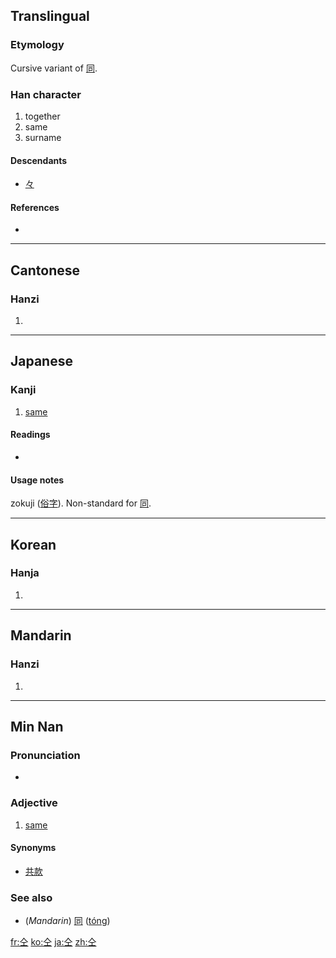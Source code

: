 {{also|同}}
==Translingual==
===Etymology===
Cursive variant of [[同]].

===Han character===
{{Han char|rn=9|rad=人|as=03|sn=5|four=8010<sub>1</sub>|canj=人一 (OM), X人一 (XOM)}}

# together
# same
# surname

====Descendants====
* [[々]]

====References====
* {{Han ref|kx=0093.030|dkj=00378|dj=0196.070|hdz=10111.020|uh=4EDD|ud=20189|bh=C969|bd=51561}}

----

==Cantonese==

===Hanzi===
{{yue-hanzi|jyut=|y=tung4}}

# {{defn|Cantonese|sort=人03}}

----

==Japanese==
{{ja-see-also|同}}

===Kanji===
{{ja-kanji|grade=uc|rs=人03}}

# [[same]]

====Readings====
* {{ja-readings|on=[[どう]] (dō)|kun=[[おなじ]] (onaji)}}

====Usage notes====
zokuji ([[俗字]]). Non-standard for [[同]].

----

==Korean==

===Hanja===
{{ko-hanja|hangeul=동|rv=dong|mr=tong}}

# {{defn|Korean|sort=人03}}

----

==Mandarin==

===Hanzi===
{{cmn-hanzi|pin=[[tóng]] ([[tong2]])|wg=t'ung<sup>2</sup>}}

# {{defn|Mandarin|sort=人03}}

----

==Min Nan==

===Pronunciation===
* {{IPA|[kaŋ˧˥]|lang=nan}}

===Adjective===
{{nan-adj|t|poj=kâng|pojt=kang5|tra=仝|sim=仝|rs=人02}}

# [[same]]

====Synonyms====
* [[共款]]

===See also===
* (''Mandarin'') [[同]] ([[tóng]])


[[fr:仝]]
[[ko:仝]]
[[ja:仝]]
[[zh:仝]]
